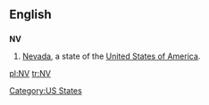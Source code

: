 ==English==

==={{abbreviation}}===
'''NV'''

# [[Nevada]], a state of the [[United States of America]].

[[Category:US States]]

[[pl:NV]]
[[tr:NV]]